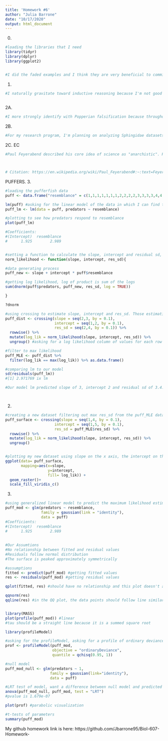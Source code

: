 ---
title: 'Homework #6'
author: "Julia Barrone"
date: "10/17/2020"
output: html_document
---

0.
```{r 0}

#loading the libraries that I need 
library(tidyr)
library(dplyr)
library(ggplot2)


#I did the faded examples and I think they are very beneficial to commit code to memory. I do understand the steps but I guess I still struggle with trying to interpret the results of the qqplot since it can be hard to judge if the data matches the line.   

```

1.
```{r 1}

#I naturally gravitate toward inductive reasoning because I'm not good with abstract ways of thinking. Theory seems very hard to understand and abstract unless I have a tangible example or observation to go by. I process things more easily when I see something first before I can infer and formulate a hypothesis regarding the bigger theory behind it. 
 
```



2A.
```{r 2a}

#I more strongly identify with Popperian falsification because throughout my science courses, I've been taught to always start with a question. Once the question is asked, a hypothesis should be formulated. Next, to test the hypothesis, an experiment should be formulated and based on the data that can either confirm or deny the question asked. Of course, in science, nothing is that clear cut. To support this, Popper said "There can be no ultimate statements science: there can be no statements in science which can not be tested, and therefore none which cannot in principle be refuted, by falsifying some of the conclusions which can be deduced from them." He is saying that there can be no absolute statements made in science, every statement made in science should be testable and thus refutable. And that is true and can be seen in scientific literature. Older theories are sometimes refuted and replaced with new theories because science is collaborative and it can be seen as everyone adding pieces to the puzzle to help get a clearer image of the bigger picture which ultimately increases understanding.  

```

2B.
```{r 2b}

#For my research program, I'm planning on analyzing Sphingidae datasets from GBIF, BAMONA and potentially other sources from North America. I am still at the very beginning stages of my research but currently, I want to see if any Sphingidae species are advancing emergence times in the spring. If I find a trend, I want to compare emergence time with temperature, precipitation, long/lat and other variables to see if there is a correlation. I want to see to what species are being affected and to what extent. I know in the previous question I mentioned that I lean towards inductive reasoning but I am trying get more into deductive reasoning because my research will follow the steps of beginning with a known theory(that species are advancing their spring emergence times with increasing temperatures) and hypothesizing and analyzing the data to see if the data agrees with the theory.      

```

2C. EC
```{r 2c}

#Paul Feyerabend described his core idea of science as "anarchistic". He had a very opposite view of thinking scientifically. He rejected the traditional methodological ways of scientific thinking claiming that it was restrictive limiting to advancements. In other words, he encouraged thinking "outside the box" when it came to science. He opposed the "consistency criterion" where new theories have to be in agreeance with old theories. Just becuase old theory and new theory agree, he would argue that it does not increase the validity of that new theory and people are often biased to agree with new theories that are comparable to older theories. In other words, people will often lean towards the status quo and stick with familiar things rather than favor theories that challenge or are incompatible with older proposed theories.     



# Citation: https://en.wikipedia.org/wiki/Paul_Feyerabend#:~:text=Feyerabend%20described%20science%20as%20being,many%20scientists%20towards%20alternative%20traditions.

```

PUFFERS.
3.
```{r puff grid sampling}

#loading the pufferfish data
puff <- data.frame("resemblance" = c(1,1,1,1,1,1,1,2,2,2,2,3,3,3,3,4,4,4,4,4), "predators" = c(2,6,5,5,0,3,11,6,8,11,7,11,9,15,15,11,11,11,18,14))

lm(puff) #asking for the linear model of the data in which I can find the intercept and slope 
puff_lm <- lm(data = puff, predators ~ resemblance) 

#plotting to see how predators respond to resemblance 
plot(puff_lm)

#Coefficients:
#(Intercept)  resemblance  
#      1.925        2.989  


#setting a function to calculate the slope, intercept and residual sd, which is likelihood 
norm_likelihood <- function(slope, intercept, res_sd){

#data generating process 
puff_new <- slope + intercept * puff$resemblance 

#getting log likelihood, log of product is sum of the logs 
sum(dnorm(puff$predators, puff_new, res_sd, log = TRUE))

}

?dnorm

#using crossing to estimate slope, intercept and res_sd. Those estimations were made by looking at the lm generated above. This is grid sampling
puff_dist <- crossing(slope = seq(2,3, by = 0.1), 
                      intercept = seq(1,2, by = 0.1),
                      res_sd = seq(2,4, by = 0.1)) %>%
  rowwise() %>%
  mutate(log_lik = norm_likelihood(slope, intercept, res_sd)) %>% 
  ungroup() #asking for a log likelihood column of values for each row using the function 

#filter to max likelihood 
puff_MLE <- puff_dist %>%
  filter(log_lik == max(log_lik)) %>% as.data.frame()

#comparing lm to our model 
sd(residuals(puff_lm)) 
#[1] 2.971769 ix lm 

#Our model lm predicted slope of 3, intercept 2 and residual sd of 3.4. This is close to our actual values 




```

2.
```{r puff surfaces}

#creating a new dataset filtering out max res_sd from the puff_MLE dataset. Changing slope and intercept sequence will zoom in and out of the plot 
puff_surface <- crossing(slope = seq(1,4, by = 0.1), 
                      intercept = seq(1,5, by = 0.1),
                      res_sd = puff_MLE$res_sd) %>%
  rowwise() %>%
  mutate(log_lik = norm_likelihood(slope, intercept, res_sd)) %>% 
  ungroup()


#plotting my new dataset using slope on the x axis, the intercept on the y and likelihood as the gradient on the 2D surface 
ggplot(data= puff_surface, 
       mapping=aes(x=slope,
                   y=intercept,
                   fill= log_lik)) +
  geom_raster()+
  scale_fill_viridis_c()


```

3. 
```{r puff glm}

#using generalized linear model to predict the maximum likelihood estimate of our puff data with predators as the response variable to resemblance. 
puff_mod <- glm(predators ~ resemblance,
                family = gaussian(link = "identity"),
                data = puff)
#Coefficients:
#(Intercept)  resemblance  
#      1.925        2.989 
      
      
#Our Assumtions
#No relationship between fitted and residual values
#Residuals follow normal distribution
#The surface is peaked approximately symmetrically

#assumptions 
fitted <- predict(puff_mod) #getting fitted values 
res <- residuals(puff_mod) #getting residual values 

qplot(fitted, res) #should have no relationship and this plot doesn't appear to have a relationship, which validates the assumption  

qqnorm(res) 
qqline(res) #in the QQ plot, the data points should follow line similarly to the line and in this case, they do, which validates the assumption 


library(MASS)
plot(profile(puff_mod)) #linear 
#tau should be a straight line because it is a summed square root  

library(profileModel)

#asking for the profileModel, asking for a profile of ordinary deviance and to get the confidence intervals 
prof <- profileModel(puff_mod,
                     objective = "ordinaryDeviance",
                     quantile = qchisq(0.95, 1))

#null model 
puff_mod_null <- glm(predators ~ 1,
                    family = gaussian(link="identity"),
                    data = puff)

#LRT test of model, want a difference between null model and predicted to be able to reject the null(look at p-value)
anova(puff_mod_null, puff_mod, test = "LRT")
#pvalue is 1.679e-07

plot(prof) #parabolic visualization 

#t-tests of parameters
summary(puff_mod)

```


My github homework link is here: https://github.com/Jbarrone95/Biol-607-Homework- 